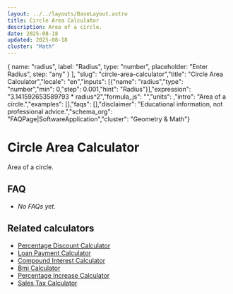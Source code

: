 ```yaml
---
layout: ../../layouts/BaseLayout.astro
title: Circle Area Calculator
description: Area of a circle.
date: 2025-08-18
updated: 2025-08-18
cluster: "Math"
---
```



  { name: "radius", label: "Radius", type: "number", placeholder: "Enter Radius", step: "any" }
],
"slug": "circle-area-calculator","title": "Circle Area Calculator","locale": "en","inputs": [{"name": "radius","type": "number","min": 0,"step": 0.001,"hint": "Radius"}],"expression": "3.141592653589793 * radius^2","formula_js": "","units": ,"intro": "Area of a circle.","examples": [],"faqs": [],"disclaimer": "Educational information, not professional advice.","schema_org": "FAQPage|SoftwareApplication","cluster": "Geometry & Math"}

# Circle Area Calculator

Area of a circle.

<Calculator schema={schema} />

## FAQ

- _No FAQs yet._

## Related calculators
- [Percentage Discount Calculator](/calculators/percentage-discount-calculator/)
- [Loan Payment Calculator](/calculators/loan-payment-calculator/)
- [Compound Interest Calculator](/calculators/compound-interest-calculator/)
- [Bmi Calculator](/calculators/bmi-calculator/)
- [Percentage Increase Calculator](/calculators/percentage-increase-calculator/)
- [Sales Tax Calculator](/calculators/sales-tax-calculator/)

